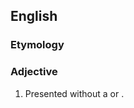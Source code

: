 ==English==

===Etymology===
{{prefix|en|un|sourced}}

===Adjective===
{{en-adj|-}}

# Presented without a {{l|en|source}} or {{l|en|reference}}.
#: {{ux|en|The '''unsourced''' quote was useless as a dictionary citation since no one could tell if it had actually been printed.}}